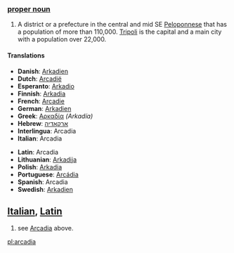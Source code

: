 ===[[proper noun]]===

# A district or a prefecture in the central and mid SE [[Peloponnese]] that has a population of more than 110,000.  [[Tripoli]] is the capital and a main city with a population over 22,000.

====Translations====
{{top}}<!--languages from A to I go here-->
*'''Danish''': [[Arkadien]]
*'''Dutch''': [[Arcadië]]
*'''Esperanto''': [[Arkadio]]
*'''Finnish''': [[Arkadia]]
*'''French''': [[Arcadie]]
*'''German''': [[Arkadien]]
*'''Greek''': [[Αρκαδία]] ''(Arkadía)''
*'''Hebrew''': [[ארקאדיה]]
*'''Interlingua''': Arcadia
*'''Italian''': Arcadia
{{mid}}<!--languages from J to Z go here-->
*'''Latin''': Arcadia
*'''Lithuanian''': [[Arkadija]]
*'''Polish''': [[Arkadia]]
*'''Portuguese''': [[Arcádia]]
*'''Spanish''': Arcadia
*'''Swedish''': [[Arkadien]]
{{bottom}}

==[[Italian]], [[Latin]]==

#see [[Arcadia]] above.

[[pl:arcadia]]